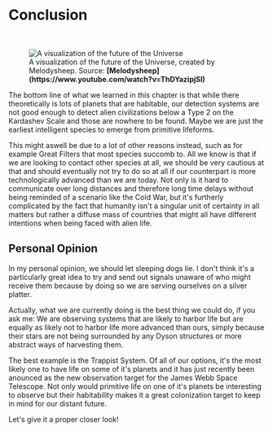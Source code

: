 
# Conclusion 

<ReadingTime duration="2" />
<AudioPlayer ident="conclusion" />

<br/>
<figure>
<Image src={require(".//../../../resources/images/years.png")} alt="A visualization of the future of the Universe" />
<figcaption style={{ color: "rgb(156, 156, 156)", fontSize: "14px", marginTop: "2px" }}>A visualization of the future of the Universe, created by Melodysheep. Source: <strong>[Melodysheep](https://www.youtube.com/watch?v=ThDYazipjSI)</strong></figcaption>
</figure>

The bottom line of what we learned in this chapter is that while there theoretically is lots of planets that are habitable, our detection systems are not good enough to detect alien civilizations below a Type 2 on the Kardashev Scale and those are nowhere to be found. Maybe we are just the earliest intelligent species to emerge from primitive lifeforms.

This might aswell be due to a lot of other reasons instead, such as for example Great Filters that most species succomb to. All we know is that if we are looking to contact other species at all, we should be very cautious at that and should eventually not try to do so at all if our counterpart is more technologically advanced than we are today. Not only is it hard to communicate over long distances and therefore long time delays without being reminded of a scenario like the Cold War, but it's furtherly complicated by the fact that humanity isn't a singular unit of certainty in all matters but rather a diffuse mass of countries that might all have different intentions when being faced with alien life.

## Personal Opinion
In my personal opinion, we should let sleeping dogs lie. I don't think it's a particularly great idea to try and send out signals unaware of who might receive them because by doing so we are serving ourselves on a silver platter.

Actually, what we are currently doing is the best thing we could do, if you ask me: We are observing systems that are likely to harbor life but are equally as likely not to harbor life more advanced than ours, simply because their stars are not being surrounded by any Dyson structures or more abstract ways of harvesting them. 

The best example is the Trappist System. Of all of our options, it's the most likely one to have life on some of it's planets and it has just recently been anounced as the new observation target for the James Webb Space Telescope. Not only would primitive life on one of it's planets be interesting to observe but their habitability makes it a great colonization target to keep in mind for our distant future.

Let's give it a proper closer look!


<SaveArticleSection article="alien-life-conclusion"/>

<Analytics />